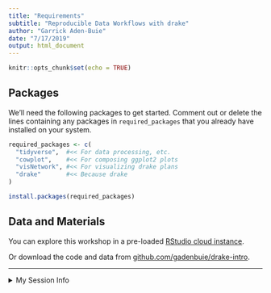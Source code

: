 ```yaml
---
title: "Requirements"
subtitle: "Reproducible Data Workflows with drake"
author: "Garrick Aden-Buie"
date: "7/17/2019"
output: html_document
---
```


```r
knitr::opts_chunk$set(echo = TRUE)
```

## Packages

We'll need the following packages to get started.
Comment out or delete the lines containing any packages in `required_packages` that you already have installed on your system.

```r
required_packages <- c(
  "tidyverse",  #<< For data processing, etc.
  "cowplot",    #<< For composing ggplot2 plots
  "visNetwork", #<< For visualizing drake plans
  "drake"       #<< Because drake
)

install.packages(required_packages)
```

## Data and Materials

You can explore this workshop in a pre-loaded [RStudio cloud instance](https://rstudio.cloud/project/405721).

Or download the code and data from [github.com/gadenbuie/drake-intro](https://github.com/gadenbuie/drake-intro).

---

<details><summary>My Session Info</summary>

```r
devtools::session_info()
```

</details>
